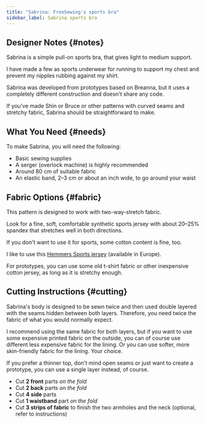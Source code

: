 ```yaml
---
title: "Sabrina: FreeSewing's sports bra"
sidebar_label: Sabrina sports bra
---
```


<DesignInfo design="sabrina" />

## Designer Notes {#notes}

Sabrina is a simple pull-on sports bra, that gives light to medium support.

I have made a few as sports underwear for running to support my chest and prevent my nipples rubbing against my shirt.

Sabrina was developed from prototypes based on Breanna, but it uses a completely different construction and doesn't share any code.

If you've made Shin or Bruce or other patterns with curved seams and stretchy fabric,
Sabrina should be straightforward to make.

## What You Need {#needs}

To make Sabrina, you will need the following:

- Basic sewing supplies
- A serger (overlock machine) is highly recommended
- Around 80 cm of suitable fabric
- An elastic band, 2–3 cm or about an inch wide, to go around your waist

## Fabric Options {#fabric}

This pattern is designed to work with two-way-stretch fabric.

Look for a fine, soft,
comfortable synthetic sports jersey with about 20–25% spandex that stretches well in both directions.

If you don't want to use it for sports, some cotton content is fine, too.

I like to use this [Hemmers Sports jersey](https://www.fabrics-hemmers.com/sports-jersey-taupe) (available in Europe).

For prototypes, you can use some old t-shirt fabric or other inexpensive cotton jersey,
as long as it is stretchy enough.

## Cutting Instructions {#cutting}

Sabrina's body is designed to be sewn twice and then used double layered with the seams hidden between both layers.
Therefore, you need twice the fabric of what you would normally expect.

I recommend using the same fabric for both layers,
but if you want to use some expensive printed fabric on the outside, you can of course use different
less expensive fabric for the lining.
Or you can use softer, more skin-friendly fabric for the lining.
Your choice.

If you prefer a thinner top, don't mind open seams or just want to create a prototype,
you can use a single layer instead, of course.

- Cut **2 front** parts _on the fold_
- Cut **2 back** parts _on the fold_
- Cut **4 side** parts
- Cut **1 waistband** part _on the fold_
- Cut **3 strips of fabric** to finish the two armholes and the neck (optional, refer to instructions)
